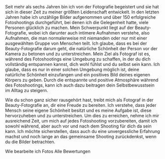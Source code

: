 

<EmpP>
    Seit mehr als sechs Jahren bin ich von der Fotografie begeistert und sie hat sich in dieser Zeit zu meiner größten
    Leidenschaft entwickelt. In den letzten Jahren habe ich unzählige Bilder aufgenommen und über 150 erfolgreiche
    Fotoshootings durchgeführt, bei denen ich die Gelegenheit hatte, viele Personen glücklich zu machen. Mein
    Schwerpunkt liegt auf der Beauty-Fotografie, wobei ich darunter auch intimere Aufnahmen verstehe, also Aufnahmen,
    die man normalerweise mit niemanden oder nur mit einer ausgewählten Gruppe von Menschen teilt. Ich glaube, dass es
    bei der Beauty-Fotografie darum geht, die natürliche Schönheit der Person vor der Kamera zu betonen und zu
    unterstreichen.
</EmpP>

<ImageCaroussel metadataMap={props.caroussel}/>

<EmpP>
    Mein Ziel als Fotograf ist es, während des Fotoshootings eine Umgebung zu schaffen, in der du dich vollständig
    entspannen kannst, dich wohl fühlst und du selbst sein kann. Ich glaube, dass es nur in einer solchen
    Umgebung möglich ist, deine natürliche Schönheit einzufangen und ein positives Bild deines eigenen Körpers zu geben.
    Durch die entspannte und positive Atmosphäre während des Fotoshootings, kann ich auch dazu beitragen dein
    Selbstbewusstsein im Alltag zu steigern.
</EmpP>

<MyImage/>

Wie du schon ganz sicher rausgehört hast, treibt mich als Fotograf in der Beauty-Fotografie an, dir eine Freude zu bereiten.
Ich verstehe, dass jeder Mensch seine eigene Schönheit besitzt und es meine Aufgabe ist, diese hervorzuheben und zu unterstreichen.
Um dies zu erreichen, nehme ich mir ausreichend Zeit, um mich auf jedes Fotoshooting vorzubereiten, damit ich sowohl während, aber auch vor und nach dem Shooting für dich da sein kann.
Ich möchte sicherstellen, dass auch du eine unvergessliche Erfahrung machst und noch lange an das gemeinsame Shooting zurückdenkst, wenn du die Bilder betrachten.

<div className="grid grid-cols-1 text-center text-2xl md:grid-cols-2">
    <Link href="/edit">Wie bearbeite ich Fotos</Link>
    <Link href="/reviews">Alle Bewertungen</Link>
</div>
